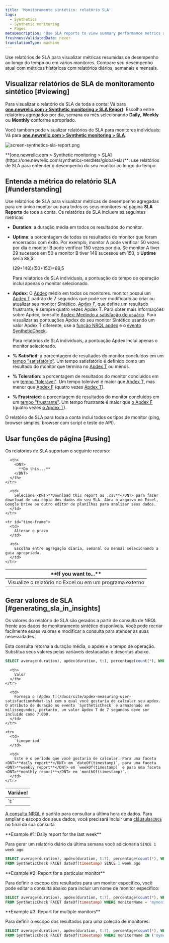 ```yaml
---
title: 'Monitoramento sintético: relatório SLA'
tags:
  - Synthetics
  - Synthetic monitoring
  - Pages
metaDescription: 'Use SLA reports to view summary performance metrics across all your monitors, and to compare your current performance to historical metrics.'
freshnessValidatedDate: never
translationType: machine
---
```


Use relatórios de SLA para visualizar métricas resumidas de desempenho ao longo do tempo ou em vários monitores. Compare seu desempenho atual com métricas históricas com relatórios diários, semanais e mensais.

## Visualizar relatórios de SLA de monitoramento sintético [#viewing]

Para visualizar o relatório de SLA de toda a conta: Vá para <DNT>**[one.newrelic.com > Synthetic monitoring > SLA Report](https://one.newrelic.com/synthetics-nerdlets/global-sla)**</DNT>. Escolha entre relatórios agregados por dia, semana ou mês selecionando <DNT>**Daily**</DNT>, <DNT>**Weekly**</DNT> ou <DNT>**Monthly**</DNT> conforme apropriado.

Você também pode visualizar relatórios de SLA para monitores individuais: Vá para <DNT>**[one.newrelic.com > Synthetic monitoring > SLA](https://one.newrelic.com/synthetics-nerdlets/global-sla)**</DNT>.

<img
  title="screen-synthetics-sla-report.png"
  alt="screen-synthetics-sla-report.png"
  src="/images/synthetic_screenshot-full_SLA-report.webp"
/>

<figcaption>
  <DNT>**[one.newrelic.com > Synthetic monitoring > SLA](https://one.newrelic.com/synthetics-nerdlets/global-sla)**</DNT>: use relatórios de SLA para entender o desempenho do seu monitor ao longo do tempo.
</figcaption>

## Entenda a métrica do relatório SLA [#understanding]

Use relatórios de SLA para visualizar métricas de desempenho agregadas para um único monitor ou para todos os seus monitores na página <DNT>**SLA Reports**</DNT> de toda a conta. Os relatórios de SLA incluem as seguintes métricas:

* <DNT>**Duration**</DNT>: a duração média em todos os resultados do monitor.

* <DNT>**Uptime**</DNT>: a porcentagem de todos os resultados do monitor que foram encerrados com êxito. Por exemplo, monitor A pode verificar 50 vezes por dia e monitor B pode verificar 150 vezes por dia. Se monitor A tiver 29 sucessos em 50 e monitor B tiver 148 sucessos em 150, o <DNT>**Uptime**</DNT> seria 88,5:

  (29+148)/(50+150)=88,5

  Para relatórios de SLA individuais, a pontuação do tempo de operação inclui apenas o monitor selecionado.

* <DNT>**Apdex**</DNT>: O [Apdex](/docs/apm/new-relic-apm/apdex/apdex-measuring-user-satisfaction) médio em todos os monitores. monitor possui um [Apdex T](/docs/apm/new-relic-apm/getting-started/glossary#apdex_t) padrão de 7 segundos que pode ser modificado ao criar ou atualizar seu monitor Sintético. [Apdex F](/docs/apm/new-relic-apm/getting-started/glossary#apdex_f), que define um resultado frustrante, é sempre quatro vezes Apdex T. Para obter mais informações sobre Apdex, consulte [Apdex: Medindo a satisfação do usuário](/docs/apm/new-relic-apm/apdex/apdex-measuring-user-satisfaction). Para visualizar as pontuações Apdex do seu monitor Sintético usando um valor Apdex T diferente, use a [função NRQL apdex](/docs/query-your-data/nrql-new-relic-query-language/get-started/nrql-syntax-clauses-functions/#func-apdex) e o [evento SyntheticCheck](/attribute-dictionary/?event=SyntheticCheck).

  Para relatórios de SLA individuais, a pontuação Apdex inclui apenas o monitor selecionado.

* <DNT>**% Satisfied**</DNT>: a porcentagem de resultados do monitor concluídos em um [tempo "satisfatório"](/docs/apm/new-relic-apm/apdex/apdex-measuring-user-satisfaction#bullet-satisfied). Um tempo satisfatório é definido como um resultado do monitor que termina no [Apdex T](/docs/apm/new-relic-apm/getting-started/glossary#apdex_t) ou menos.

* <DNT>**% Toleration**</DNT>: a porcentagem de resultados do monitor concluídos em um [tempo "tolerável"](/docs/apm/new-relic-apm/apdex/apdex-measuring-user-satisfaction#bullet-tolerating). Um tempo tolerável é maior que [Apdex T](/docs/apm/new-relic-apm/getting-started/glossary#apdex_t), mas menor que [Apdex F](/docs/apm/new-relic-apm/getting-started/glossary#apdex_f) (quatro vezes [Apdex T](/docs/apm/new-relic-apm/getting-started/glossary#apdex_t)).

* <DNT>**% Frustrated**</DNT>: a porcentagem de resultados do monitor concluídos em um [tempo "frustrante"](/docs/apm/new-relic-apm/apdex/apdex-measuring-user-satisfaction#bullet-tolerating). Um tempo frustrante é maior que [o Apdex F](/docs/apm/new-relic-apm/getting-started/glossary#apdex_f) (quatro vezes [o Apdex T](/docs/apm/new-relic-apm/getting-started/glossary#apdex_t)).

O relatório de SLA para toda a conta inclui todos os tipos de monitor (ping, browser simples, browser com script e teste de API).

## Usar funções de página [#using]

Os relatórios de SLA suportam o seguinte recurso:

<table>
  <thead>
    <tr>
      <th width={200}>
        <DNT>
          **If you want to...**
        </DNT>
      </th>

      <th>
        <DNT>
          **Do this...**
        </DNT>
      </th>
    </tr>
  </thead>

  <tbody>
    <tr id="download-report">
      <td>
        Visualize o relatório no Excel ou em um programa externo
      </td>

      <td>
        Selecione <DNT>**Download this report as .csv**</DNT> para fazer download de uma cópia dos dados do seu SLA. Abra o arquivo no Excel, Google Drive ou outro editor de planilhas para analisar seus dados.
      </td>
    </tr>

    <tr id="time-frame">
      <td>
        Alterar o prazo
      </td>

      <td>
        Escolha entre agregação diária, semanal ou mensal selecionando a guia apropriada.
      </td>
    </tr>
  </tbody>
</table>

## Gerar valores de SLA [#generating_sla_in_insights]

Os valores do relatório de SLA são gerados a partir de consulta de NRQL frente aos dados de monitoramento sintético disponíveis. Você pode recriar facilmente esses valores e modificar a consulta para atender às suas necessidades.

Esta consulta retorna a duração média, o apdex e o tempo de operação. Substitua seus valores pelas variáveis destacadas e descritas abaixo.

```sql
SELECT average(duration), apdex(duration, t:), percentage(count(*), WHERE result='SUCCESS') FROM SyntheticCheck FACET timeperiod
```

<table>
  <thead>
    <tr>
      <th width={200}>
        Variável
      </th>

      <th>
        Valor
      </th>
    </tr>
  </thead>

  <tbody>
    <tr>
      <td>
        `t:`
      </td>

      <td>
        Forneça o [Apdex T](/docs/site/apdex-measuring-user-satisfaction#what-is) com o qual você gostaria de calcular seu apdex. O atributo de duração no evento `SyntheticCheck` é armazenado em milissegundos, portanto, um valor Apdex T de 7 segundos deve ser incluído como 7.000.
      </td>
    </tr>

    <tr>
      <td>
        `timeperiod`
      </td>

      <td>
        Este é o período que você gostaria de calcular. Para uma faceta <DNT>**daily report**</DNT> em `dateOf(timestamp)`, para uma faceta <DNT>**weekly report**</DNT> em `weekOf(timestamp)` e para uma faceta <DNT>**monthly report**</DNT> em `monthOf(timestamp)`.
      </td>
    </tr>
  </tbody>
</table>

[A consulta NRQL](/docs/query-your-data/nrql-new-relic-query-language/get-started/introduction-nrql-new-relics-query-language) é padrão para consultar a última hora de dados. Para ampliar o escopo dos seus dados, você precisará incluir uma [cláusula`SINCE` ](/docs/insights/new-relic-insights/using-new-relic-query-language/nrql-reference#sel-since)no final da sua consulta.

<DNT>
  **Example #1: Daily report for the last week**
</DNT>

Para gerar um relatório diário da última semana você adicionaria `SINCE 1 week ago`:

```sql
SELECT average(duration), apdex(duration, t:7), percentage(count(*), WHERE result='SUCCESS') 
FROM SyntheticCheck FACET dateOf(timestamp) SINCE 1 week ago
```

<DNT>
  **Example #2: Report for a particular monitor**
</DNT>

Para definir o escopo dos resultados para um monitor específico, você pode editar a consulta abaixo para incluir um nome de monitor específico:

```sql
SELECT average(duration), apdex(duration, t:7), percentage(count(*), WHERE result='SUCCESS') 
FROM SyntheticCheck FACET dateOf(timestamp) WHERE monitorName = 'mymonitor1'
```

<DNT>
  **Example #3: Report for multiple monitors**
</DNT>

Para definir o escopo dos resultados para uma coleção de monitores:

```sql
SELECT average(duration), apdex(duration, t:7), percentage(count(*), WHERE result='SUCCESS') 
FROM SyntheticCheck FACET dateOf(timestamp) WHERE monitorName IN ('mymonitor1', 'mymonitor2', 'mymonitor3')
```
